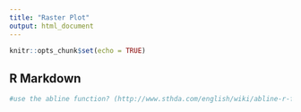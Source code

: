 ```yaml
---
title: "Raster Plot"
output: html_document
---
```


```r
knitr::opts_chunk$set(echo = TRUE)
```

## R Markdown


```r
#use the abline function? (http://www.sthda.com/english/wiki/abline-r-function-an-easy-way-to-add-straight-lines-to-a-plot-using-r-software#add-a-vertical-line)






```



